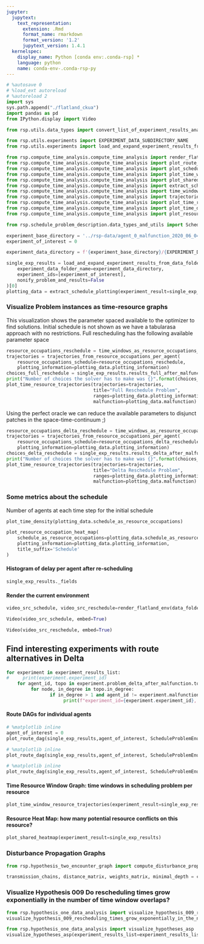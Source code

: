 ```yaml
---
jupyter:
  jupytext:
    text_representation:
      extension: .Rmd
      format_name: rmarkdown
      format_version: '1.2'
      jupytext_version: 1.4.1
  kernelspec:
    display_name: Python [conda env:.conda-rsp] *
    language: python
    name: conda-env-.conda-rsp-py
---
```


```python
# %autosave 0
# %load_ext autoreload
# %autoreload 2
import sys
sys.path.append("./flatland_ckua")
import pandas as pd
from IPython.display import Video

from rsp.utils.data_types import convert_list_of_experiment_results_analysis_to_data_frame, convert_pandas_series_experiment_results_analysis

from rsp.utils.experiments import EXPERIMENT_DATA_SUBDIRECTORY_NAME
from rsp.utils.experiments import load_and_expand_experiment_results_from_data_folder

from rsp.compute_time_analysis.compute_time_analysis import render_flatland_env
from rsp.compute_time_analysis.compute_time_analysis import plot_route_dag
from rsp.compute_time_analysis.compute_time_analysis import plot_schedule_metrics
from rsp.compute_time_analysis.compute_time_analysis import plot_time_window_resource_trajectories
from rsp.compute_time_analysis.compute_time_analysis import plot_shared_heatmap
from rsp.compute_time_analysis.compute_time_analysis import extract_schedule_plotting
from rsp.compute_time_analysis.compute_time_analysis import time_windows_as_resource_occupations_per_agent
from rsp.compute_time_analysis.compute_time_analysis import trajectories_from_resource_occupations_per_agent
from rsp.compute_time_analysis.compute_time_analysis import plot_time_resource_trajectories
from rsp.compute_time_analysis.compute_time_analysis import plot_time_density
from rsp.compute_time_analysis.compute_time_analysis import plot_resource_occupation_heat_map

from rsp.schedule_problem_description.data_types_and_utils import ScheduleProblemEnum
```

```python
experiment_base_directory = '../rsp-data/agent_0_malfunction_2020_06_04T19_17_28/'
experiment_of_interest = 0
```

```python
experiment_data_directory = f'{experiment_base_directory}/{EXPERIMENT_DATA_SUBDIRECTORY_NAME}'

single_exp_results = load_and_expand_experiment_results_from_data_folder(
    experiment_data_folder_name=experiment_data_directory,
    experiment_ids=[experiment_of_interest],
    nonify_problem_and_results=False
)[0]
plotting_data = extract_schedule_plotting(experiment_result=single_exp_results)
```

### Visualize Problem instances as time-resource graphs
This visualization shows the parameter spaced available to the optimizer to find solutions. Initial schedule is not shown as we have a tabularasa approach with no restrictions. Full rescheduling has the following available parameter space

```python
resource_occupations_reschedule = time_windows_as_resource_occupations_per_agent(problem=single_exp_results.problem_full_after_malfunction)
trajectories = trajectories_from_resource_occupations_per_agent(
    resource_occupations_schedule=resource_occupations_reschedule,
    plotting_information=plotting_data.plotting_information)
choices_full_reschedule = single_exp_results.results_full_after_malfunction.solver_statistics["solving"]["solvers"]["choices"]
print("Number of choices the solver has to make was {}".format(choices_full_reschedule))
plot_time_resource_trajectories(trajectories=trajectories,
                                title="Full Reschedule Problem",
                                ranges=plotting_data.plotting_information.dimensions,
                                malfunction=plotting_data.malfunction)

```

Using the perfect oracle we can reduce the available parameters to disjunct patches in the space-time-continuum ;)

```python
resource_occupations_delta_reschedule = time_windows_as_resource_occupations_per_agent(problem=single_exp_results.problem_delta_after_malfunction)
trajectories = trajectories_from_resource_occupations_per_agent(
    resource_occupations_schedule=resource_occupations_delta_reschedule,
    plotting_information=plotting_data.plotting_information)
choices_delta_reschedule = single_exp_results.results_delta_after_malfunction.solver_statistics["solving"]["solvers"]["choices"]
print("Number of choices the solver has to make was {}".format(choices_delta_reschedule))
plot_time_resource_trajectories(trajectories=trajectories,
                                title="Delta Reschedule Problem",
                                ranges=plotting_data.plotting_information.dimensions,
                                malfunction=plotting_data.malfunction)
```

### Some metrics about the schedule


Number of agents at each time step for the initial schedule

```python
plot_time_density(plotting_data.schedule_as_resource_occupations)
```

```python
plot_resource_occupation_heat_map(
    schedule_as_resource_occupations=plotting_data.schedule_as_resource_occupations,
    plotting_information=plotting_data.plotting_information,
    title_suffix='Schedule'
)
```

#### Histogram of delay per agent after re-scheduling

```python
single_exp_results._fields
```

#### Render the current environment

```python
video_src_schedule, video_src_reschedule=render_flatland_env(data_folder=experiment_base_directory ,experiment_data_frame=experiment_data,experiment_id = experiment_of_interest)
```

```python
Video(video_src_schedule, embed=True)
```

```python
Video(video_src_reschedule, embed=True)
```

## Find interesting experiments with route alternatives in Delta

```python
for experiment in experiment_results_list:
#     print(experiment.experiment_id)
    for agent_id, topo in experiment.problem_delta_after_malfunction.topo_dict.items():
         for node, in_degree in topo.in_degree:
                if in_degree > 1 and agent_id != experiment.malfunction.agent_id:
                     print(f"experiment_id={experiment.experiment_id}, agent_id={agent_id}, node={node}, in_degree={in_degree}")
```

#### Route DAGs for individual agents

```python
# %matplotlib inline
agent_of_interest = 0
plot_route_dag(single_exp_results,agent_of_interest, ScheduleProblemEnum.PROBLEM_SCHEDULE)
```

```python
# %matplotlib inline
plot_route_dag(single_exp_results,agent_of_interest, ScheduleProblemEnum.PROBLEM_RSP_FULL)
```

```python
# %matplotlib inline
plot_route_dag(single_exp_results,agent_of_interest, ScheduleProblemEnum.PROBLEM_RSP_DELTA)
```

#### Time Resource Window Graph: time windows in scheduling problem per resource

```python
plot_time_window_resource_trajectories(experiment_result=single_exp_results,plotting_information=schedule_plotting.plotting_information)
```

#### Resource Heat Map: how many potential resource conflicts on this resource?

```python
plot_shared_heatmap(experiment_result=single_exp_results)
```

### Disturbance Propagation Graphs


```python
from rsp.hypothesis_two_encounter_graph import compute_disturbance_propagation_graph
```

```python
transmission_chains, distance_matrix, weights_matrix, minimal_depth = compute_disturbance_propagation_graph(experiment_result=single_exp_results)
```

### Visualize Hypothesis 009 Do rescheduling  times grow exponentially in the number of time window overlaps?

```python
from rsp.hypothesis_one_data_analysis import visualize_hypothesis_009_rescheduling_times_grow_exponentially_in_the_number_of_time_window_overlaps
visualize_hypothesis_009_rescheduling_times_grow_exponentially_in_the_number_of_time_window_overlaps(experiment_results_list=experiment_results_list)

```

```python
from rsp.hypothesis_one_data_analysis import visualize_hypotheses_asp
visualize_hypotheses_asp(experiment_results_list=experiment_results_list)

```
